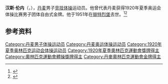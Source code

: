 {{NoteTA|G1=Sports}}
'''汉斯·伦内'''（{{lang-da|Hans Rønne}}，{{bd|1887年|12月30日|1951年|9月15日}}），[[丹麦|丹麦]]男子[[竞技体操|竞技体操]]运动员。他曾代表丹麦获得1920年夏季奥运会体操比赛男子团体自由式金牌。他于1951年在[[腓特烈堡|腓特烈堡]]去世。<ref>{{Cite web|title=Stig RØNNE|url=https://www.olympic.org/stig-ronne|accessdate=2021-03-30|work=International Olympic Committee}}</ref><ref>{{cite web|url=https://www.olympedia.org/athletes/29708|title=Hans Rønne|work=Olympedia|accessdate=2021-03-30|archive-date=2021-12-13|archive-url=https://web.archive.org/web/20211213103544/https://www.olympedia.org/athletes/29708|dead-url=no}}</ref>

== 参考资料 ==
{{reflist}}

{{Authority control}}
{{DEFAULTSORT:Rønne, Hans}}
[[Category:丹麦男子体操运动员|Category:丹麦男子体操运动员]]
[[Category:丹麦奥运体操运动员|Category:丹麦奥运体操运动员]]
[[Category:1920年夏季奥林匹克运动会体操运动员|Category:1920年夏季奥林匹克运动会体操运动员]]
[[Category:1920年夏季奧林匹克運動會獎牌得主|Category:1920年夏季奧林匹克運動會獎牌得主]]
[[Category:奧林匹克運動會體操獎牌得主|Category:奧林匹克運動會體操獎牌得主]]
[[Category:丹麥奧林匹克運動會金牌得主|Category:丹麥奧林匹克運動會金牌得主]]